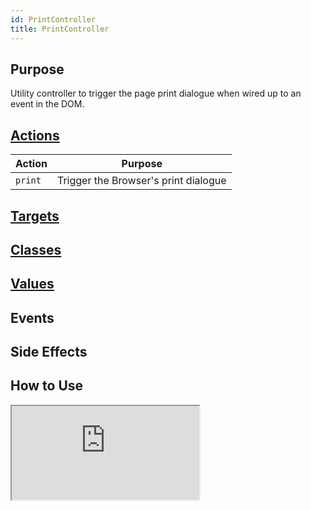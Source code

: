 ```yaml
---
id: PrintController
title: PrintController
---
```




## Purpose

Utility controller to trigger the page print dialogue when wired up to an event in the DOM.


## [Actions](https://stimulus.hotwire.dev/reference/actions)

| Action | Purpose |
| --- | --- |
| `print` | Trigger the Browser's print dialogue |

## [Targets](https://stimulus.hotwire.dev/reference/targets)
<NoTargets/>

## [Classes](https://stimulus.hotwire.dev/reference/classes)
<NoClasses/>

## [Values](https://stimulus.hotwire.dev/reference/values)
<NoValues/>

## Events
<NoEvents/>

## Side Effects
<NoSideEffects/>


## How to Use

<iframe
  src="https:///stimulus-library.netlify.appcontrollers/print_controller.html"
  style={{width: "100%", height: "500px", border: "0", borderRadius: "4px", overflow: "hidden"}}
  sandbox="allow-forms allow-modals allow-popups allow-presentation allow-same-origin allow-scripts"
/>

